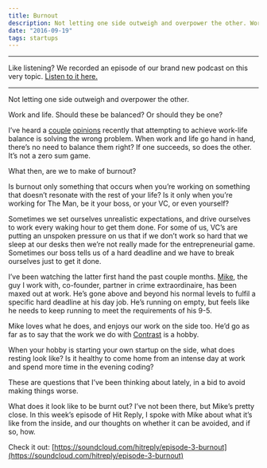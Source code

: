 ```yaml
---
title: Burnout
description: Not letting one side outweigh and overpower the other. Work and life. Should these be balanced? Or should they be one?
date: "2016-09-19"
tags: startups
---
```


---

Like listening? We recorded an episode of our brand new podcast on this very topic. [Listen to it here.](https://hitreply.co/3)

---

Not letting one side outweigh and overpower the other.

Work and life. Should these be balanced? Or should they be one?

I’ve heard a [couple](http://www.vanschneider.com/worklife-balance-is-bullsht/) [opinions](http://designlife.fm/episode36/) recently that attempting to achieve work-life balance is solving the wrong problem. When work and life go hand in hand, there’s no need to balance them right? If one succeeds, so does the other. It’s not a zero sum game.

What then, are we to make of burnout?

Is burnout only something that occurs when you’re working on something that doesn’t resonate with the rest of your life? Is it only when you’re working for The Man, be it your boss, or your VC, or even yourself?

Sometimes we set ourselves unrealistic expectations, and drive ourselves to work every waking hour to get them done. For some of us, VC’s are putting an unspoken pressure on us that if we don’t work so hard that we sleep at our desks then we’re not really made for the entrepreneurial game. Sometimes our boss tells us of a hard deadline and we have to break ourselves just to get it done.

I’ve been watching the latter first hand the past couple months. [Mike](https://twitter.com/mikeaag), the guy I work with, co-founder, partner in crime extraordinaire, has been maxed out at work. He’s gone above and beyond his normal levels to fulfil a specific hard deadline at his day job. He’s running on empty, but feels like he needs to keep running to meet the requirements of his 9-5.

Mike loves what he does, and enjoys our work on the side too. He’d go as far as to say that the work we do with [Contrast](http://wearecontrast.com/) is a hobby.

When your hobby is starting your own startup on the side, what does resting look like? Is it healthy to come home from an intense day at work and spend more time in the evening coding?

These are questions that I’ve been thinking about lately, in a bid to avoid making things worse.

What does it look like to be burnt out? I’ve not been there, but Mike’s pretty close. In this week’s episode of Hit Reply, I spoke with Mike about what it’s like from the inside, and our thoughts on whether it can be avoided, and if so, how.

Check it out: [https://soundcloud.com/hitreply/episode-3-burnout](https://soundcloud.com/hitreply/episode-3-burnout)
